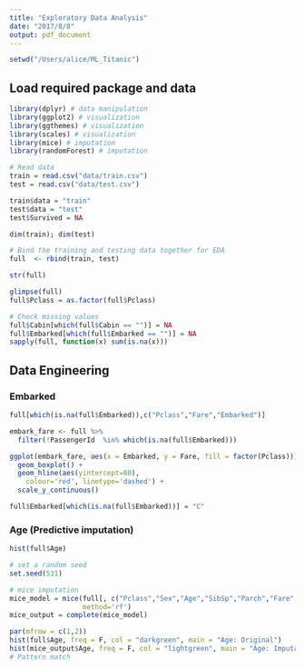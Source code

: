 ```yaml
---
title: "Exploratory Data Analysis"
date: "2017/8/8"
output: pdf_document
---
```


```r
setwd("/Users/alice/ML_Titanic")
```

## Load required package and data
```r
library(dplyr) # data manipulation
library(ggplot2) # visualization
library(ggthemes) # visualization
library(scales) # visualization
library(mice) # imputation
library(randomForest) # imputation
```

```r
# Read data
train = read.csv("data/train.csv")
test = read.csv("data/test.csv")

train$data = "train"
test$data = "test"
test$Survived = NA

dim(train); dim(test)

# Bind the training and testing data together for EDA
full  <- rbind(train, test)
```

```r
str(full)
```

```r
glimpse(full)
full$Pclass = as.factor(full$Pclass)
```

```r
# Check missing values
full$Cabin[which(full$Cabin == "")] = NA
full$Embarked[which(full$Embarked == "")] = NA
sapply(full, function(x) sum(is.na(x)))
```

## Data Engineering

### Embarked
```r
full[which(is.na(full$Embarked)),c("Pclass","Fare","Embarked")]
```

```r
embark_fare <- full %>%
  filter(!PassengerId  %in% which(is.na(full$Embarked)))
```

```r
ggplot(embark_fare, aes(x = Embarked, y = Fare, fill = factor(Pclass))) +
  geom_boxplot() +
  geom_hline(aes(yintercept=80), 
    colour='red', linetype='dashed') +
  scale_y_continuous()
```

```r
full$Embarked[which(is.na(full$Embarked))] = "C"
```



### Age (Predictive imputation)
```r
hist(full$Age)
```

```r
# set a random seed
set.seed(531)

# mice imputation
mice_model = mice(full[, c("Pclass","Sex","Age","SibSp","Parch","Fare","Embarked")], 
                  method='rf') 
mice_output = complete(mice_model)
```

```r
par(mfrow = c(1,2))
hist(full$Age, freq = F, col = "darkgreen", main = "Age: Original")
hist(mice_output$Age, freq = F, col = "lightgreen", main = "Age: Imputation")
# Pattern match
```

